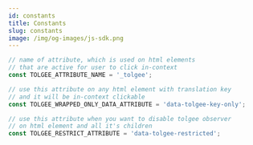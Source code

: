 ```yaml
---
id: constants
title: Constants
slug: constants
image: /img/og-images/js-sdk.png
---
```


```ts
// name of attribute, which is used on html elements
// that are active for user to click in-context
const TOLGEE_ATTRIBUTE_NAME = '_tolgee';

// use this attribute on any html element with translation key
// and it will be in-context clickable
const TOLGEE_WRAPPED_ONLY_DATA_ATTRIBUTE = 'data-tolgee-key-only';

// use this attribute when you want to disable tolgee observer
// on html element and all it's children
const TOLGEE_RESTRICT_ATTRIBUTE = 'data-tolgee-restricted';
```
